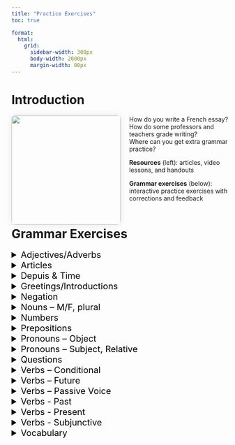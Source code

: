 ```yaml
---
title: "Practice Exercises"
toc: true

format:
  html: 
    grid:
      sidebar-width: 300px
      body-width: 2000px
      margin-width: 00px
---
```


<style>
  /* Image styling */
  img {
      height: 250px;
      width: 250px;
      float: left; /* Align image to the left */
      margin-right: 20px;
      border-radius: 8px; /* Rounded corners for the image */
      box-shadow: 0 0 15px rgba(0, 0, 0, 0.1); /* Subtle box shadow for depth */
  }

  /* Media query for smaller screens (adjust max-width as needed) */
  @media only screen and (max-width: 768px) {
    img {
      width: 100%; /* Make the image fill the width of the container */
      height: auto; /* Maintain aspect ratio */
      float: none; /* Remove float for center alignment */
      margin-right: 0; /* Remove right margin */
      box-shadow: none; /* Remove box shadow for simplicity */
    }
  }
</style>

# Introduction
<img src="feather.jpeg" width="320" height="280" />

How do you write a French essay?\
How do some professors and teachers grade writing?\
Where can you get extra grammar practice?

**Resources** (left): articles, video lessons, and handouts

**Grammar exercises** (below): interactive practice exercises with corrections and feedback
<br><br>


# Grammar Exercises

::: {.grid}

::: {.g-col-4}
<details>

<summary style="color:black; font-size:20px;"> Adjectives/Adverbs  </summary>
- [Nationality (1)](student_exercises/adjectives_adverbs/nationality1.qmd)
- [Nationality (2)](student_exercises/adjectives_adverbs/nationality2.qmd)
- [Comparisons (2)](student_exercises/adjectives_adverbs/comparisons2.qmd)
- [Comparisons (3)](student_exercises/adjectives_adverbs/comparisons3.qmd)
- [Comparisons (4)](student_exercises/adjectives_adverbs/comparisons4.qmd)
- [Possessives (1)](student_exercises/adjectives_adverbs/possessives1.qmd)
- [Possessives (2)](student_exercises/adjectives_adverbs/possessives2.qmd)
- [Possessives (3)](student_exercises/adjectives_adverbs/possessives3.qmd)
- [Possessives (4)](student_exercises/adjectives_adverbs/possessives4.qmd)
- [Ce/cette/ces (1)](student_exercises/adjectives_adverbs/ce_cette_ces1.qmd)
- [Ce/cette/ces (2)](student_exercises/adjectives_adverbs/ce_cette_ces2.qmd)
- [Mieux, meilleur...](student_exercises/adjectives_adverbs/mieux-meilleur.qmd)
</details>

:::

::: {.g-col-4}
<details>

<summary style="color:black; font-size:20px;"> Articles  </summary>
- [Le/La/Les (1)](student_exercises/articles/le-la-les1.qmd)
- [Le/La/Les (2)](student_exercises/articles/le-la-les2.qmd)
- [Le/La/Les (3)](student_exercises/articles/le-la-les3.qmd)
- [Un/Une (1)](student_exercises/articles/un-une1.qmd)
- [Le/la vs. un/une (1)](student_exercises/articles/le-la-vs-un-une1.qmd)
- [Le/la vs. un/une (2)](student_exercises/articles/le-la-vs-un-une2.qmd)
- [Du/de la (1)](student_exercises/articles/du-de-la1.qmd)
- [Du/de la (2)](student_exercises/articles/du-de-la2.qmd)
- [Le/la vs. du/de la](student_exercises/articles/le-la-vs-du-dela.qmd)
- [Un/une vs. du/de la](student_exercises/articles/un-une-vs-du-dela.qmd)
- [Le/la vs un/une vs. du/de la (1)](student_exercises/articles/le-la-vs-un-une-vs-du-de-la1.qmd)
- [Le/la vs un/une vs. du/de la (2)](student_exercises/articles/le-la-vs-un-une-vs-du-de-la2.qmd)
- [Le/la vs un/une vs. du/de la (3)](student_exercises/articles/le-la-vs-un-une-vs-du-de-la3.qmd)
- [Le/la vs un/une vs. du/de la (4)](student_exercises/articles/le-la-vs-un-une-vs-du-de-la4.qmd)
- [Le/la vs un/une vs. du/de la (5)](student_exercises/articles/le-la-vs-un-une-vs-du-de-la5.qmd)
- [Le/la vs un/une vs. du/de la (6)](student_exercises/articles/le-la-vs-un-une-vs-du-de-la6.qmd)
- [Le/la vs un/une vs. du/de la (7)](student_exercises/articles/le-la-vs-un-une-vs-du-de-la7.qmd)
- [Pas de vs. pas le (1)](student_exercises/articles/pas-de-vs-pas-le-1.qmd)
- [Pas de vs. pas le (2)](student_exercises/articles/pas-de-vs-pas-le-2.qmd)
</details>

:::

::: {.g-col-4}
<details>

<summary style="color:black; font-size:20px;"> Depuis & Time  </summary>
- [Telling Time (1)](student_exercises/depuis-and-time/telling-time-1.qmd)
- [Telling Time (2)](student_exercises/depuis-and-time/telling-time-2.qmd)
- [Telling Time (3)](student_exercises/depuis-and-time/telling-time-3.qmd)
- [Telling Time (4)](student_exercises/depuis-and-time/telling-time-4.qmd)
- [Telling Time (5)](student_exercises/depuis-and-time/telling-time-5.qmd)
- [In](student_exercises/depuis-and-time/in.qmd)
- [In, on](student_exercises/depuis-and-time/in-on.qmd)
- [Since, for, ago...](student_exercises/depuis-and-time/since-for-ago.qmd)
- [Since, for, ago... (2)](student_exercises/depuis-and-time/since-for-ago-2.qmd)
- [Since, for, ago... (3)](student_exercises/depuis-and-time/since-for-ago-3.qmd)
- [After, when, as soon as...](student_exercises/depuis-and-time/after-when-as-soon-as.qmd)
- [Before, after, since, once...](student_exercises/depuis-and-time/before-after-since-once.qmd)
- [Before, by the time, as soon as...](student_exercises/depuis-and-time/before-by-the-time-as-soon-as.qmd)
- [L'an/l'année, le jour/la journée...](student_exercises/depuis-and-time/lan-lannee-le-jour-la-journee.qmd)
</details>


:::

::: 


::: {.grid}

::: {.g-col-4}
<details>

<summary style="color:black; font-size:20px;"> Greetings/Introductions  </summary>
- [Introductions--infinitives](student_exercises/greetings-and-introductions/simple-verbs-infinitives.qmd)
- [Le présent—introductions](student_exercises/greetings-and-introductions/le-present-introductions.qmd)
- [Greeting someone](student_exercises/greetings-and-introductions/greeting-someone.qmd)
- [Introducing Someone](student_exercises/greetings-and-introductions/introducing-someone.qmd)
- [Approaching Someone](student_exercises/greetings-and-introductions/approaching-someone.qmd)
</details>

:::

::: {.g-col-4}
<details>

<summary style="color:black; font-size:20px;"> Negation  </summary>
- [Formes négatives](student_exercises/negation/formes-negatives.qmd)
- [Ne...pas/ne...plus](student_exercises/negation/ne-pas-ne-plus.qmd)
- [Ne...pas](student_exercises/negation/ne-pas.qmd)
- [Pas de vs. pas le (1)](student_exercises/negation/pas-de-vs-pas-le-1.qmd)
- [Pas de vs. pas le (2)](student_exercises/negation/pas-de-vs-pas-le-2.qmd)
- [Ne/pas, ne/ni/ni + articles](student_exercises/negation/ne-pas-ne-ni-ni-articles.qmd)
- [Ne/plus, ne/rien, ne/jamais...(1)](student_exercises/negation/ne-plus-ne-rien-ne-jamais-1.qmd)
- [Ne/plus, ne/rien, ne/jamais...(2)](student_exercises/negation/ne-plus-ne-rien-ne-jamais-2.qmd)
- [Ne/plus, ne/rien, ne/jamais...(3)](student_exercises/negation/ne-plus-ne-rien-ne-jamais-3.qmd)
</details>

:::

::: {.g-col-4}
<details>

<summary style="color:black; font-size:20px;"> Nouns -- M/F, plural  </summary>
- [Plural Forms (1)](student_exercises/nouns/plural-forms-1.qmd)
- [Plural Forms (2)](student_exercises/nouns/plural-forms-2.qmd)
- [Plural Forms (3)](student_exercises/nouns/plural-forms-3.qmd)
- [Masculine or feminine? (1)](student_exercises/nouns/masculine-or-feminine-1.qmd)
- [Masculine or feminine? (2)](student_exercises/nouns/masculine-or-feminine-2.qmd)
- [Masculine or feminine? (3)](student_exercises/nouns/masculine-or-feminine-3.qmd)
- [Masculine or feminine? (4)](student_exercises/nouns/masculine-or-feminine-4.qmd)
</details>

:::

:::


::: {.grid}

::: {.g-col-4}
<details>

<summary style="color:black; font-size:20px;"> Numbers  </summary>
- [Writing 1-100 (1)](student_exercises/numbers/writing-1-100-1.qmd)
- [Writing 1-100 (2)](student_exercises/numbers/writing-1-100-2.qmd)
- [Writing 1-100 (3)](student_exercises/numbers/writing-1-100-3.qmd)
- [Writing 1-100 (4)](student_exercises/numbers/writing-1-100-4.qmd)
- [Writing 200-1000 (1)](student_exercises/numbers/writing-200-1000-1.qmd)
- [Writing 200-1000 (2)](student_exercises/numbers/writing-200-1000-2.qmd)
- [Writing Dates](student_exercises/numbers/writing-dates.qmd)
- [Writing ordinals (premier, deuxième, etc)](student_exercises/numbers/writing-ordinals-premier-deuxieme-etc.qmd)
</details>

:::

::: {.g-col-4}
<details>

<summary style="color:black; font-size:20px;"> Prepositions  </summary>
- [Giving Directions](student_exercises/prepositions/giving-directions.qmd)
- [On/in/beside/between](student_exercises/prepositions/on-in-beside-between.qmd)
- [In/at/to a place](student_exercises/prepositions/in-at-to-a-place.qmd)
- [From a place](student_exercises/prepositions/from-a-place.qmd)
- [In/at/to/from a place](student_exercises/prepositions/in-at-to-from-a-place.qmd)
- [North of.../south of...](student_exercises/prepositions/north-of-south-of.qmd)
- [In](student_exercises/depuis-and-time/in.qmd)
- [In, on](student_exercises/depuis-and-time/in-on.qmd)
- [Since, for, ago...](student_exercises/depuis-and-time/since-for-ago.qmd)
- [Since, for, ago... (2)](student_exercises/depuis-and-time/since-for-ago-2.qmd)
- [Since, for, ago... (3)](student_exercises/depuis-and-time/since-for-ago-3.qmd)
- [Verbs + Prepositions (1)](student_exercises/prepositions/verbs-prepositions-1.qmd)
- [Verbs + Prepositions (2)](student_exercises/prepositions/verbs-prepositions-2.qmd)
</details>

:::

::: {.g-col-4}
<details>

<summary style="color:black; font-size:20px;"> Pronouns -- Object  </summary>
- [Le/La/Les (1)](student_exercises/pronouns-object/le-la-les-1.qmd)
- [Le/La/Les (2)](student_exercises/pronouns-object/le-la-les-2.qmd)
- [Lui/leur](student_exercises/pronouns-object/lui-leur.qmd)
- [Le/la/les vs. lui/leur](student_exercises/pronouns-object/le-la-les-lui-leur.qmd)
- [Y/en (1)](student_exercises/pronouns-object/y-en-1.qmd)
- [Y/en (2)](student_exercises/pronouns-object/y-en-2.qmd)
- [Lui/leur vs. y vs. en](student_exercises/pronouns-object/lui-leur-vs-y-vs-en.qmd)
- [Le/la/les vs. lui/leur vs. y vs.en (1)](student_exercises/pronouns-object/le-la-les-vs-lui-leur-vs-y-vs-en-1.qmd)
- [Le/la/les vs. lui/leur vs. y vs.en (2)](student_exercises/pronouns-object/le-la-les-vs-lui-leur-vs-y-vs-en-2.qmd)
- [Le/la/les vs. lui/leur vs. y vs.en (3)](student_exercises/pronouns-object/le-la-les-vs-lui-leur-vs-y-vs-en-3.qmd)
- [Pronoms multiples (1)](student_exercises/pronouns-object/pronoms-multiples-1.qmd)
- [Pronoms multiples (2)](student_exercises/pronouns-object/pronoms-multiples-2.qmd)
</details>

:::

:::

::: {.grid}

::: {.g-col-4}
<details>

<summary style="color:black; font-size:20px;"> Pronouns -- Subject, Relative   </summary>
- [Qui/Que (1)](student_exercises/pronouns-subject-relative/qui-que-1.qmd)
- [Qui/Que (2)](student_exercises/pronouns-subject-relative/qui-que-2.qmd)
- [Qui/Que (3)](student_exercises/pronouns-subject-relative/qui-que-3.qmd)
- [Que vs. Dont (1)](student_exercises/pronouns-subject-relative/que-vs-dont-1.qmd)
- [Que vs. Dont (2)](student_exercises/pronouns-subject-relative/que-vs-dont-2.qmd)
- [Que vs. Où](student_exercises/pronouns-subject-relative/que-vs-ou.qmd)
- [Tous les pronoms relatifs (1)](student_exercises/pronouns-subject-relative/tous-les-pronoms-relatifs-1.qmd)
- [Tous les pronoms relatifs (2)](student_exercises/pronouns-subject-relative/tous-les-pronoms-relatifs-2.qmd)
- [Tous les pronoms relatifs (3)](student_exercises/pronouns-subject-relative/tous-les-pronoms-relatifs-3.qmd)
- [Using "on" (1)](student_exercises/pronouns-subject-relative/using-on-1.qmd)
- [Using "on" (2)](student_exercises/pronouns-subject-relative/using-on-2.qmd)
</details>

:::

::: {.g-col-4}
<details>

<summary style="color:black; font-size:20px;"> Questions  </summary>
- [Personal Questions (1)](student_exercises/questions/personal-questions-1.qmd)
- [Personal Questions (2)](student_exercises/questions/personal-questions-2.qmd)
- [Personal Questions (3)](student_exercises/questions/personal-questions-3.qmd)
- [Personal Questions (4)](student_exercises/questions/personal-questions-4.qmd)
- [Yes/No](student_exercises/questions/yes-no.qmd)
- [Est-ce que/qu'est-ce que](student_exercises/questions/est-ce-que-quest-ce-que.qmd)
- [How/where/when...(1)](student_exercises/questions/how-where-when-1.qmd)
- [How/where/when...(2)](student_exercises/questions/how-where-when-2.qmd)
- [How/where/when...(3)](student_exercises/questions/how-where-when-3.qmd)
- [How/where/when...(4)](student_exercises/questions/how-where-when-4.qmd)
- [Who/what (1)](student_exercises/questions/le-combat-des-chefs.qmd)
- [Who/what (2)](student_exercises/questions/who-what-2.qmd)
- [Who/what (3)](student_exercises/questions/who-what-3.qmd)
- [Who/what (4)](student_exercises/questions/who-what-4.qmd)
- [Who/what/where/when](student_exercises/questions/who-what-where-when.qmd)
- [Which, which one (1)](student_exercises/questions/which-which-one-1.qmd)
- [Which, which one (2)](student_exercises/questions/which-which-one-2.qmd)

</details>

:::

::: {.g-col-4}
<details>

<summary style="color:black; font-size:20px;"> Verbs -- Conditional  </summary>
- [Le Conditionnel](student_exercises/verbs-conditional/le-conditionnel.qmd)
- [Le Conditionnel Passé](student_exercises/verbs-conditional/le-conditionnel-passe.qmd)
- [Le conditionnel vs. le conditionnel passé (1)](student_exercises/verbs-conditional/le-conditionnel-vs-le-conditionnel-passe.qmd)
- [Le conditionnel vs. le conditionnel passé (2)](student_exercises/verbs-conditional/le-conditionnel-vs-le-conditionnel-passe-2.qmd)
- [Should, would, could](student_exercises/verbs-conditional/should-would-could.qmd)
- [Polite Requests (1)](student_exercises/verbs-conditional/polite-requests-1.qmd)
- [Polite Requests (2)](student_exercises/verbs-conditional/polite-requests-2.qmd)
- [Polite Requests (3)](student_exercises/verbs-conditional/polite-requests-3.qmd)
- [Si Clauses (1)](student_exercises/verbs-conditional/si-clauses-1.qmd)
- [Si Clauses (2)](student_exercises/verbs-conditional/si-clauses-2.qmd)
- [Si Clauses (3)](student_exercises/verbs-conditional/si-clauses-3.qmd)
- [Si Clauses (4)](student_exercises/verbs-conditional/si-clauses-4.qmd)
- [Si Clauses (5)](student_exercises/verbs-conditional/si-clauses-5.qmd)
- [Imparfait, futur, conditionnel](student_exercises/verbs-conditional/imparfait-futur-conditionnel.qmd)
</details>

:::

:::

::: {.grid}

::: {.g-col-4}
<details>

<summary style="color:black; font-size:20px;"> Verbs -- Future  </summary>
- [Le futur--dire/écrire](student_exercises/verbs-future/le-futur-dire-ecrire.qmd)
- [Le futur--être/avoir](student_exercises/verbs-future/le-futur-etre-avoir.qmd)
- [Le futur--faire](student_exercises/verbs-future/le-futur-faire.qmd)
- [Le futur vs. le passé--prendre](student_exercises/verbs-future/le-futur-vs-le-passe-prendre.qmd)
- [Le futur--prendre](student_exercises/verbs-future/le-futur-prendre.qmd)
- [Le futur--sortir/partir](student_exercises/verbs-future/le-futur-sortir-partir.qmd)
- [Le futur vs. le passé sortir/partir](student_exercises/verbs-future/le-futur-vs-le-passe-sortir-partir.qmd)
- [Le futur vs. le passé--aller](student_exercises/verbs-future/le-futur-vs-le-passe-aller.qmd)
- [Le futur--aller](student_exercises/verbs-future/le-futur-aller.qmd)
- [Le futur](student_exercises/verbs-future/le-futur.qmd)
- [Le futur (2)](student_exercises/verbs-future/le-futur-2.qmd)
- [Le futur simple/proche vs. futur antérieur](student_exercises/verbs-future/le-futur-simple-proche-vs-futur-anterieur.qmd)
- [Le futur simple/proche vs. futur antérieur (2)](student_exercises/verbs-future/le-futur-simple-proche-vs-futur-anterieur-2.qmd)
- [Si Clauses (1)](student_exercises/verbs-conditional/si-clauses-1.qmd)
- [Si Clauses (2)](student_exercises/verbs-conditional/si-clauses-2.qmd)
- [Si Clauses (3)](student_exercises/verbs-conditional/si-clauses-3.qmd)
- [Si Clauses (4)](student_exercises/verbs-conditional/si-clauses-4.qmd)
- [Si Clauses (5)](student_exercises/verbs-conditional/si-clauses-5.qmd)
- [Imparfait, futur, conditionnel](student_exercises/verbs-conditional/imparfait-futur-conditionnel.qmd)
- [Subjonctif, indicatif, infinitif, participe présent (1)](student_exercises/verbs-future/subjonctif-indicatif-infinitif-participe-present-1.qmd)
- [Subjonctif, indicatif, infinitif, participe présent (2)](student_exercises/verbs-future/subjonctif-indicatif-infinitif-participe-present-2.qmd)
</details>

:::

::: {.g-col-4}
<details>

<summary style="color:black; font-size:20px;"> Verbs -- Passive Voice  </summary>
- [Passive Voice (1)](student_exercises/verbs-passive-voice/passive-voice-1.qmd)
- [Passive Voice (2)](student_exercises/verbs-passive-voice/passive-voice-2.qmd)
- [Passive Voice (3)](student_exercises/verbs-passive-voice/passive-voice-3.qmd)
- [Passive Voice (4)](student_exercises/verbs-passive-voice/passive-voice-4.qmd)
</details>

:::

::: {.g-col-4}
<details>

<summary style="color:black; font-size:20px;"> Verbs - Past  </summary>
- [C'était/il y avait/il faisait](student_exercises/verbs-past/cetait-il-y-avait-il-faisait.qmd)
- [L'imparfait--dire/écrire](student_exercises/verbs-past/limparfait-dire-ecrire.qmd)
- [Le passé composé--dire/écrire](student_exercises/verbs-past/le-passe-compose-dire-ecrire.qmd)
- [L'imparfait--être](student_exercises/verbs-past/limparfait-etre.qmd)
- [Le passé composé--être](student_exercises/verbs-past/le-passe-compose-etre.qmd)
- [L'imparfait--faire](student_exercises/verbs-past/limparfait-faire.qmd)
- [Le passé composé--faire](student_exercises/verbs-past/le-passe-compose-faire.qmd)
- [Le passé composé--agreement](student_exercises/verbs-past/le-passe-compose-agreement.qmd)
- [L'imparfait--prendre](student_exercises/verbs-past/limparfait-prendre.qmd)
- [Le passé composé--prendre](student_exercises/verbs-past/le-passe-compose-prendre.qmd)
- [Le futur vs. le passé--prendre](student_exercises/verbs-future/le-futur-vs-le-passe-prendre.qmd)
- [L'imparfait--sortir/partir](student_exercises/verbs-past/limparfait-sortir-partir.qmd)
- [Le passé composé--*Etre* verbs](student_exercises/verbs-past/le-passe-compose-etre-verbs.qmd)
- [Le passé composé--sortir/partir](student_exercises/verbs-past/le-passe-compose-sortir-partir.qmd)
- [Le futur vs. le sortir/partir](student_exercises/verbs-future/le-futur-vs-le-passe-sortir-partir.qmd)
- [Le passé composé--avoir](student_exercises/verbs-past/le-passe-compose-avoir.qmd)
- [L'imparfait--avoir](student_exercises/verbs-past/limparfait-avoir.qmd)
- [L'imparfait--aller](student_exercises/verbs-past/limparfait-aller.qmd)
- [Le passé composé--aller](student_exercises/verbs-past/le-passe-compose-aller.qmd)
- [Le futur vs. le passé--aller](student_exercises/verbs-future/le-futur-vs-le-passe-aller.qmd)
- [Le passé composé](student_exercises/verbs-past/le-passe-compose.qmd)
- [Le passé composé (2)](student_exercises/verbs-past/le-passe-compose-2.qmd)
- [L'imparfait (2)](student_exercises/verbs-past/limparfait-2.qmd)
- [L'imparfait (3)](student_exercises/verbs-past/limparfait-3.qmd)
- [Le passé composé vs. l'imparfait](student_exercises/verbs-past/le-passe-compose-vs-limparfait.qmd)
- [Le passé composé vs. l'imparfait (2)](student_exercises/verbs-past/le-passe-compose-vs-limparfait-2.qmd)
- [Le passé composé vs. l'imparfait (4)](student_exercises/verbs-past/le-passe-compose-vs-limparfait-4.qmd)
- [Le passé composé vs. l'imparfait (5)](student_exercises/verbs-past/le-passe-compose-vs-limparfait-accords-5.qmd)
- [Le passé composé vs. l'imparfait vs. le plus-que-parfait](student_exercises/verbs-past/le-passe-compose-vs-limparfait-vs-le-plus-que-parfait.qmd)
- [Le passé composé vs. l'imparfait vs. le plus-que-parfait (2)](student_exercises/verbs-past/le-passe-compose-vs-limparfait-vs-le-plus-que-parfait-2.qmd)
- [L'accord du passé composé](student_exercises/verbs-past/laccord-du-passe-compose.qmd)
- [L'accord du passé composé (verbes schizophrènes)](student_exercises/verbs-past/laccord-du-passe-compose-verbes-schizophrenes.qmd)
- [L'accord du passé composé (tous les verbes)](student_exercises/verbs-past/laccord-du-passe-compose-tous-les-verbes.qmd)
- [Imparfait, futur, conditionnel](student_exercises/verbs-conditional/imparfait-futur-conditionnel.qmd)
</details>

:::

:::

::: {.grid}

::: {.g-col-4}
<details>

<summary style="color:black; font-size:20px;"> Verbs - Present  </summary>
- [Le présent--dire/écrire](student_exercises/verbs-present/le-present-dire-ecrire.qmd)
- [Le présent--être](student_exercises/verbs-present/le-present-etre.qmd)
- [Le présent--faire](student_exercises/verbs-present/le-present-faire.qmd)
- [Le présent--pouvoir/vouloir](student_exercises/verbs-present/le-present-pouvoir-vouloir.qmd)
- [Le présent--prendre](student_exercises/verbs-present/le-present-prendre.qmd)
- [Le présent--introductions](student_exercises/verbs-present/le-present-introductions.qmd)
- [Le présent--sortir/partir](student_exercises/verbs-present/le-present-sortir-partir.qmd)
- [Le présent--vouloir/pouvoir](student_exercises/verbs-present/le-present-vouloir-pouvoir.qmd)
- [Le présent--avoir](student_exercises/verbs-present/le-present-avoir.qmd)
- [Le présent--aller](student_exercises/verbs-present/le-present-aller.qmd)
- [Le présent--verbes irréguliers](student_exercises/verbs-present/le-present-verbes-irreguliers.qmd)
- [Être en train de + infinitive](student_exercises/verbs-present/etre-en-train-de-infinitive.qmd)
- [Verbs + Prepositions (1)](student_exercises/prepositions/verbs-prepositions-1.qmd)
- [Verbs + Prepositions (2)](student_exercises/prepositions/verbs-prepositions-2.qmd)
- [Si Clauses (1)](student_exercises/verbs-conditional/si-clauses-1.qmd)
- [Si Clauses (2)](student_exercises/verbs-conditional/si-clauses-2.qmd)
- [Si Clauses (3)](student_exercises/verbs-conditional/si-clauses-3.qmd)
- [Si Clauses (4)](student_exercises/verbs-conditional/si-clauses-4.qmd)
- [Si Clauses (5)](student_exercises/verbs-conditional/si-clauses-5.qmd)
</details>

:::

::: {.g-col-4}
<details>

<summary style="color:black; font-size:20px;"> Verbs - Subjunctive  </summary>
- [Le subjonctif présent (1)](student_exercises/verbs-subjunctive/le-subjonctif-present-1.qmd)
- [Le subjonctif présent (2)](student_exercises/verbs-subjunctive/le-subjonctif-present-2.qmd)
- [Le subjonctif présent (3)](student_exercises/verbs-subjunctive/le-subjonctif-present-3.qmd)
- [Le subjonctif présent vs. passé (1)](student_exercises/verbs-subjunctive/le-subjonctif-present-vs-passe-1.qmd)
- [Le subjonctif présent vs. passé, conjonctions (2)](student_exercises/verbs-subjunctive/le-subjonctif-present-vs-passe-conjonctions-2.qmd)
- [Le subjonctif vs. l'indicatif (1)](student_exercises/verbs-subjunctive/le-subjonctif-vs-lindicatif-1.qmd)
- [Le subjonctif vs. l'indicatif (2)](student_exercises/verbs-subjunctive/le-subjonctif-vs-lindicatif-2.qmd)
- [Le subjonctif vs. l'indicatif (3)](student_exercises/verbs-subjunctive/le-subjonctif-vs-lindicatif-3.qmd)
- [Before, by the time, as soon as...](student_exercises/depuis-and-time/before-by-the-time-as-soon-as.qmd)
- [Subjonctif, indicatif, infinitif, participe présent (1)](student_exercises/verbs-future/subjonctif-indicatif-infinitif-participe-present-1.qmd)
- [Subjonctif, indicatif, infinitif, participe présent (2)](student_exercises/verbs-future/subjonctif-indicatif-infinitif-participe-present-2.qmd)
</details>

:::

::: {.g-col-4}
<details>

<summary style="color:black; font-size:20px;"> Vocabulary  </summary>
- [Describing people](student_exercises/vocabulary/describing-people.qmd)
- [Rooms of the house](student_exercises/vocabulary/rooms-of-the-house.qmd)
- [Days of the week](student_exercises/vocabulary/days-of-the-week.qmd)
- [Leisure activities](student_exercises/vocabulary/leisure-activities.qmd)
- [Describing objects](student_exercises/vocabulary/describing-objects.qmd)
- [Around town](student_exercises/vocabulary/around-town.qmd)
</details>

:::

:::